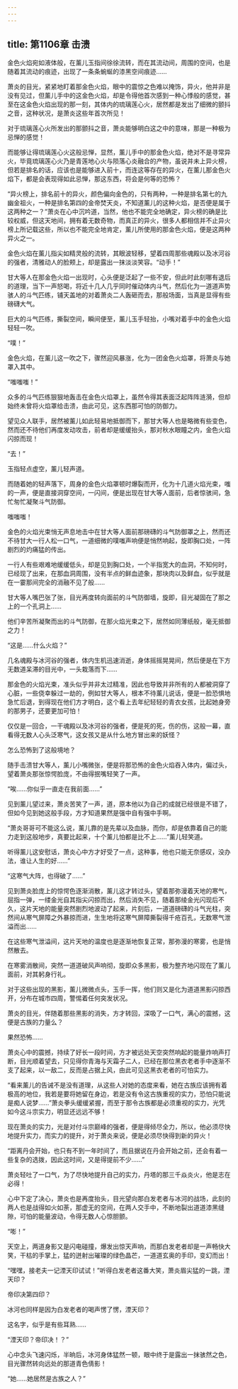 ```yaml
---
---
---
```

title: 第1106章 击溃
---



金色火焰宛如液体般，在薰儿玉指间徐徐流转，而在其流动间，周围的空间，也是随着其流动的痕迹，出现了一条条蜿蜒的漆黑空间痕迹……

萧炎的目光，紧紧地盯着那金色火焰，眼中的震惊之色难以掩饰，异火，他并非是没有见过，但薰儿手中的这金色火焰，却是令得他首次感到一种心悸般的感觉，甚至在这金色火焰出现的那一刻，其体内的琉璃莲心火，居然都是发出了细微的颤抖之音，这种状况，是萧炎这些年首次所见！

对于琉璃莲心火所发出的那颤抖之音，萧炎能够明白这之中的意味，那是一种极为忌惮的感觉！

而能够让得琉璃莲心火这般忌惮，显然，薰儿手中的那金色火焰，绝对不是寻常异火，毕竟琉璃莲心火乃是青莲地心火与陨落心炎融合的产物，虽说并未上异火榜，但若是排名的话，应该也是能够进入前十，而连这等存在的异火，在薰儿那金色火焰下，都是会表现得如此忌惮，那这东西，将会是何等的恐怖？

“异火榜上，排名前十的异火，颜色偏向金色的，只有两种，一种是排名第七的九幽金祖火，一种是排名第四的金帝焚天炎，不知道薰儿的这种火焰，是否便是属于这两种之一？”萧炎在心中沉吟道，当然，他也不能完全地确定，异火榜的确是比较权威，但这天地间，拥有着无数奇物，而真正的异火，很多人都相信并不止异火榜上所记载这些，所以也不能完全地肯定，薰儿所使用的那金色火焰，便是这两种异火之一。

金色火焰在薰儿指尖如精灵般的流转，其眼波轻移，望着四周那些魂殿以及冰河谷的强者，清雅动人的脸颊上，却是露出一抹淡淡笑容。“动手！”

甘大等人在那金色火焰一出现时，心头便是泛起了一些不安，但此时此刻哪有退后的道理，当下一声怒喝，将近十几人几乎同时催动体内斗气，然后化为一道道声势骇人的斗气匹练，铺天盖地的对着萧炎二人轰砸而去，那般场面，当真是显得有些磅礴大气。

巨大的斗气匹练，撕裂空间，瞬间便至，薰儿玉手轻抬，小嘴对着手中的金色火焰轻轻一吹。

“噗！”

金色火焰，在薰儿这一吹之下，骤然迎风暴涨，化为一团金色火焰罩，将萧炎与她罩入其中。

“嗤嗤嗤！”

众多的斗气匹练狠狠地轰击在金色火焰罩上，虽然令得其表面泛起阵阵涟漪，但却始终未曾将火焰罩给击溃，由此可见，这东西那可怕的防御力。

望见众人联手，居然被薰儿如此轻易地抵御而下，那甘大等人也是略微有些变色，然而还不待他们再度发动攻击，前者却是缓缓抬头，那对秋水眼瞳之内，金色火焰闪掠而现！

“去！”

玉指轻点虚空，薰儿轻声道。

而随着她的轻声落下，周身的金色火焰罩顿时爆裂而开，化为十几道火焰光束，嗤的一声，便是直接洞穿空间，一闪间，便是出现在甘大等人面前，后者惊骇间，急忙匆忙凝聚斗气防御。

嗤嗤嗤！

金色的火焰光束悄无声息地击中在甘大等人面前那磅礴的斗气防御罩之上，然而还不待甘大一行人松一口气，一道细微的噗嗤声响便是悄然响起，旋即胸口处，一阵剧烈的灼痛猛的传出。

一行人有些艰难地缓缓低头，却是见到胸口处，一个半指宽大的血洞，不知何时，已经现了出来，在那血洞周围，没有半点的鲜血迹象，那块肉以及鲜血，似乎就是在一霎那间完全的消融不见了般……

甘大等人嘴巴张了张，目光再度转向面前的斗气防御墙，旋即，目光凝固在了那之上的一个孔洞上……

他们辛苦所凝聚而出的斗气防御，在那火焰光束之下，居然如同薄纸般，毫无抵御之力！

“这是……什么火焰？”

几名魂殿与冰河谷的强者，体内生机迅速消逝，身体摇摇晃晃间，然后便是在下方无数道呆滞的目光中，一头栽落而下……

那金色的火焰光束，准头似乎并非太过精准，因此也导致并非所有的人都被洞穿了心脏，一些侥幸躲过一劫的，例如甘大等人，根本不待薰儿说话，便是一脸恐惧地急忙后退，到得现在他们方才明白，这个看上去年纪轻轻的青衣女孩，比起她身旁的那男子，还要更加可怕！

仅仅是一回合，一干魂殿以及冰河谷的强者，便是死的死，伤的伤，这般一幕，直看得无数人心头泛寒气，这女孩又是从什么地方冒出来的妖怪？

怎么恐怖到了这般境地？

随手击溃甘大等人，薰儿小嘴微张，便是将那恐怖的金色火焰吞入体内，偏过头，望着萧炎那张惊愕脸庞，不由得抿嘴轻笑了一声。

“唉……你似乎一直走在我前面……”

见到薰儿望过来，萧炎苦笑了一声，道，原本他以为自己的成就已经很是不错了，但如今见到她这般手段，方才知道果然是强中自有强中手啊。

“萧炎哥哥可不能这么说，薰儿靠的是先辈以及血脉，而你，却是依靠着自己的能力走到这般地步，真要比起来，十个薰儿怕都是比不上……”薰儿轻笑道。

听得薰儿这安慰话，萧炎心中方才好受了一点，这种事，他也只能无奈感叹，没办法，谁让人生的好……”

“这寒气大阵，也得破了……”

见到萧炎脸庞上的惊愕色逐渐消散，薰儿这才转过头，望着那弥漫着天地的寒气，屈指一弹，一缕金光自其指尖闪掠而出，然后消失不见，随着那绫金光闪现后不久，这片天地的能量突然剧烈地波动了起来，片刻后，一道道磅礴的斗气光柱，突然间从寒气屏障之外暴掠而进，生生地将这寒气屏障撕裂得千疮百孔，无数寒气泄溢而出……

在这些寒气泄溢间，这片天地的温度也是逐渐地恢复正常，那弥漫的寒雾，也是悄然散去。

在寒雾消散间，突然一道道破风声响彻，旋即众多黑影，极为整齐地闪现在了薰儿面前，对其躬身行礼。

对于这些出现的黑影，薰儿微微点头，玉手一挥，他们则又是化为道道黑影闪掠西开，分布在城市四周，警惕着任何突发状况。

萧炎的目光，伴随着那些黑影的消失，方才转回，深吸了一口气，满心的震撼，这便是古族的力量么？

果然恐怖……

萧炎心中的震撼，持续了好长一段时间，方才被远处天空突然响起的能量炸响声打断，目光顺着望去，只见得你青海与天霜子二人，已经在那位黑衣老者手中逐渐不支了起来，以一敌二，反而是占据上风，由此可见这黑衣老者的可怕实力。

“看来薰儿的告诫不是没有道理，从这些人对她的态度来看，她在古族应该拥有着极高的地位，我若是要将她留在身边，若是没有令这古族重视的实力，恐怕只能说是痴人说梦……”萧炎拳头缓缓紧握，而至于那令古族都是必须重视的实力，光凭如今这斗宗实力，明显还远远不够！

现在萧炎的实力，光是对付斗宗巅峰的强者，便是得倾尽全力，所以，他必须尽快地提升实力，而实力的提升，对于萧炎来说，便是必须尽快得到新的异火！

“距离丹会开始，也只有不到一年时间了，而且据说在丹会开始之前，还会有着一些复杂的选拨，因此这时间，又是得提前不少……”

萧炎轻吐了一口气，为了尽快地提升自己的实力，丹塔的那三千焱炎火，他是志在必得！

心中下定了决心，萧炎也是再度抬头，目光望向那白发老者与冰河的战场，此刻的两人也是战得如火如荼，那虚无的空间，在两人交手中，不断地裂出道道漆黑缝隙，可怕的能量波动，令得无数人心惊胆颤。

“嘭！”

天空上，两道身影又是闪电碰撞，爆发出惊天声响，而那白发老者却是一声畅快大笑，干枯的手掌上，猛的迸射出璀璨的绿色晶芒，一道道玄奥的手印，变幻而出！

“嘿嘿，接老夫一记湮天印试试！”听得白发老者这番大笑，萧炎眉尖猛的一跳，湮天印？

帝印决第四印？

冰河也同样是因为白发老者的喝声愣了愣，湮天印？

这名字，似乎是有些耳熟……

“湮天印？帝印决！？”

心中念头飞速闪烁，半晌后，冰河身体猛然一顿，眼中终于是露出一抹骇然之色，目光骤然转向远处的那道青色倩影！

“她……她居然是古族之人？”